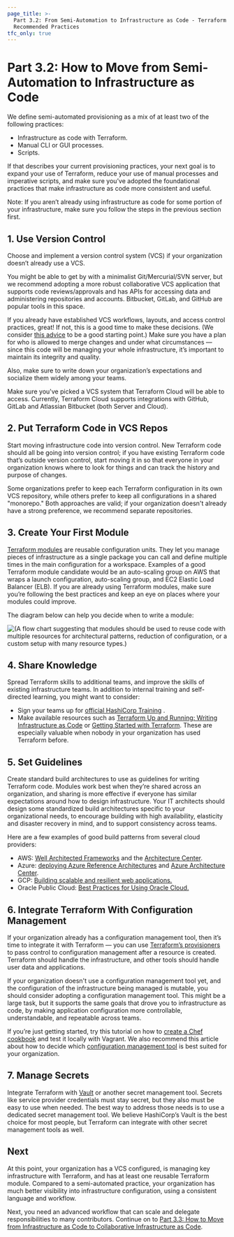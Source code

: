 ```yaml
---
page_title: >-
  Part 3.2: From Semi-Automation to Infrastructure as Code - Terraform
  Recommended Practices
tfc_only: true
---
```


# Part 3.2: How to Move from Semi-Automation to Infrastructure as Code

We define semi-automated provisioning as a mix of at least two of the following practices:

- Infrastructure as code with Terraform.
- Manual CLI or GUI processes.
- Scripts.

If that describes your current provisioning practices, your next goal is to expand your use of Terraform, reduce your use of manual processes and imperative scripts, and make sure you’ve adopted the foundational practices that make infrastructure as code more consistent and useful.

Note: If you aren’t already using infrastructure as code for some portion of your infrastructure, make sure you follow the steps in the previous section first.

## 1. Use Version Control

Choose and implement a version control system (VCS) if your organization doesn’t already use a VCS.

You might be able to get by with a minimalist Git/Mercurial/SVN server, but we recommend adopting a more robust collaborative VCS application that supports code reviews/approvals and has APIs for accessing data and administering repositories and accounts. Bitbucket, GitLab, and GitHub are popular tools in this space.

If you already have established VCS workflows, layouts, and access control practices, great! If not, this is a good time to make these decisions. (We consider [this advice](http://www.drupalwatchdog.net/volume-4/issue-2/version-control-workflow-strategies) to be a good starting point.) Make sure you have a plan for who is allowed to merge changes and under what circumstances — since this code will be managing your whole infrastructure, it’s important to maintain its integrity and quality.

Also, make sure to write down your organization’s expectations and socialize them widely among your teams.

Make sure you've picked a VCS system that Terraform Cloud will be able to access. Currently, Terraform Cloud supports integrations with GitHub, GitLab and Atlassian Bitbucket (both Server and Cloud).

## 2. Put Terraform Code in VCS Repos

Start moving infrastructure code into version control. New Terraform code should all be going into version control; if you have existing Terraform code that’s outside version control, start moving it in so that everyone in your organization knows where to look for things and can track the history and purpose of changes.

Some organizations prefer to keep each Terraform configuration in its own VCS repository, while others prefer to keep all configurations in a shared "monorepo." Both approaches are valid; if your organization doesn't already have a strong preference, we recommend separate repositories.

## 3. Create Your First Module

[Terraform modules](/language/modules/develop) are reusable configuration units. They let you manage pieces of infrastructure as a single package you can call and define multiple times in the main configuration for a workspace. Examples of a good Terraform module candidate would be an auto-scaling group on AWS that wraps a launch configuration, auto-scaling group, and EC2 Elastic Load Balancer (ELB). If you are already using Terraform modules, make sure you’re following the best practices and keep an eye on places where your modules could improve.

The diagram below can help you decide when to write a module:

![(A flow chart suggesting that modules should be used to reuse code with multiple resources for architectural patterns, reduction of configuration, or a custom setup with many resource types.)](/img/docs/image2.png)

## 4. Share Knowledge

Spread Terraform skills to additional teams, and improve the skills of existing infrastructure teams. In addition to internal training and self-directed learning, you might want to consider:

- Sign your teams up for [official HashiCorp Training](https://www.hashicorp.com/training/) .
- Make available resources such as [Terraform Up and Running: Writing Infrastructure as Code](https://www.amazon.com/Terraform-Running-Writing-Infrastructure-Code/dp/1492046906/ref=sr_1_1?keywords=terraform+up+and+running&qid=1571263416&sr=8-1) or [Getting Started with Terraform](https://www.amazon.com/Getting-Started-Terraform-Kirill-Shirinkin/dp/1786465108/ref=sr_1_1?ie=UTF8&qid=1496138892&sr=8-1&keywords=Getting+Started+with+Terraform). These are especially valuable when nobody in your organization has used Terraform before.

## 5. Set Guidelines

Create standard build architectures to use as guidelines for writing Terraform code. Modules work best when they’re shared across an organization, and sharing is more effective if everyone has similar expectations around how to design infrastructure. Your IT architects should design some standardized build architectures specific to your organizational needs, to encourage building with high availability, elasticity and disaster recovery in mind, and to support consistency across teams.

Here are a few examples of good build patterns from several cloud providers:

- AWS: [Well Architected Frameworks](https://d0.awsstatic.com/whitepapers/architecture/AWS_Well-Architected_Framework.pdf) and the [Architecture Center](https://aws.amazon.com/architecture/).
- Azure: [deploying Azure Reference Architectures](https://github.com/mspnp/reference-architectures) and [Azure Architecture Center](https://docs.microsoft.com/en-us/azure/architecture/).
- GCP: [Building scalable and resilient web applications.](https://cloud.google.com/solutions/scalable-and-resilient-apps)
- Oracle Public Cloud: [Best Practices for Using Oracle Cloud.](https://docs.oracle.com/en/cloud/iaas-classic/compute-iaas-cloud/stcsg/best-practices.html#GUID-C37FDFF1-7C48-4DA8-B31F-D7D7B35674A8)

## 6. Integrate Terraform With Configuration Management

If your organization already has a configuration management tool, then it’s time to integrate it with Terraform — you can use [Terraform’s provisioners](/language/resources/provisioners/syntax) to pass control to configuration management after a resource is created. Terraform should handle the infrastructure, and other tools should handle user data and applications.

If your organization doesn't use a configuration management tool yet, and the configuration of the infrastructure being managed is mutable, you should consider adopting a configuration management tool. This might be a large task, but it supports the same goals that drove you to infrastructure as code, by making application configuration more controllable, understandable, and repeatable across teams.

If you’re just getting started, try this tutorial on how to [create a Chef cookbook](https://www.vagrantup.com/docs/provisioning/chef_solo) and test it locally with Vagrant. We also recommend this article about how to decide which [configuration management tool](https://www.edureka.co/blog/chef-vs-puppet-vs-ansible-vs-saltstack/) is best suited for your organization.

## 7. Manage Secrets

Integrate Terraform with [Vault](https://registry.terraform.io/providers/hashicorp/vault/latest/docs) or another secret management tool. Secrets like service provider credentials must stay secret, but they also must be easy to use when needed. The best way to address those needs is to use a dedicated secret management tool. We believe HashiCorp’s Vault is the best choice for most people, but Terraform can integrate with other secret management tools as well.

## Next

At this point, your organization has a VCS configured, is managing key infrastructure with Terraform, and has at least one reusable Terraform module. Compared to a semi-automated practice, your organization has much better visibility into infrastructure configuration, using a consistent language and workflow.

Next, you need an advanced workflow that can scale and delegate responsibilities to many contributors. Continue on to [Part 3.3: How to Move from Infrastructure as Code to Collaborative Infrastructure as Code](/cloud-docs/recommended-practices/part3.3).
